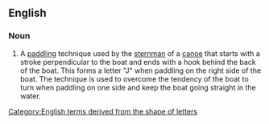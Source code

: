 ==English==

===Noun===
{{en-noun}}

# {{lb|en|canoeing}} A [[paddling]] technique used by the [[sternman]] of a [[canoe]] that starts with a stroke perpendicular to the boat and ends with a hook behind the back of the boat. This forms a letter "J" when paddling on the right side of the boat. The technique is used to overcome the tendency of the boat to turn when paddling on one side and keep the boat going straight in the water.

[[Category:English terms derived from the shape of letters]]
